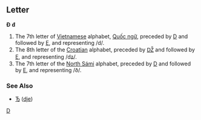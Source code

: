 ==Letter==
'''Đ''' '''đ'''

#The 7th letter of [[Vietnamese]] alphabet, [[Quốc ngữ]], preceded by [[D]] and followed by [[E]], and representing /d/.
#The 8th letter of the [[Croatian]] alphabet, preceded by [[Ǆ]] and followed by [[E]], and representing /dʑ/.
#The 7th letter of the [[North Sámi]] alphabet, preceded by [[D]] and followed by [[E]], and representing /ð/.

===See Also===
*[[Ђ]] ([[dje]])
[[Category:Latin letters|D]]
